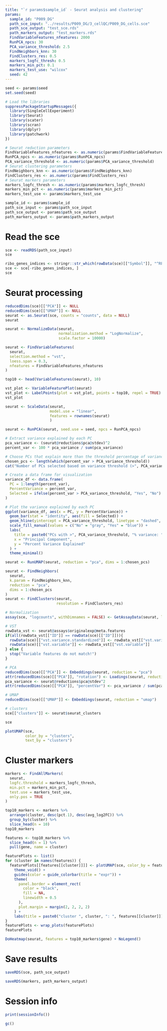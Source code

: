 ```yaml
---
title: "`r params$sample_id` - Seurat analysis and clustering"
params:
  sample_id: "P009_DG"
  path_sce_input: "../results/P009_DG/3_cellQC/P009_DG_cells.sce"
  path_sce_output: "test_sce.rds"
  path_markers_output: "test_markers.rds"
  FindVariableFeatures_nfeatures: 2000
  RunPCA_npcs: 30
  PCA_variance_threshold: 2.5
  FindNeighbors_knn: 30
  FindClusters_res: 0.5
  markers_logfc_thresh: 0.5
  markers_min_pct: 0.1
  markers_test_use: "wilcox"
  seed: 42
---
```


```r
seed <- params$seed
set.seed(seed)

# Load the libraries
suppressPackageStartupMessages({
  library(SingleCellExperiment)
  library(Seurat)
  library(scater)
  library(scran)
  library(dplyr)
  library(patchwork)
})

# Seurat reduction parameters
FindVariableFeatures_nfeatures <- as.numeric(params$FindVariableFeatures_nfeatures)
RunPCA_npcs <- as.numeric(params$RunPCA_npcs)
PCA_variance_threshold <- as.numeric(params$PCA_variance_threshold)
# Seurat clustering parameters
FindNeighbors_knn <- as.numeric(params$FindNeighbors_knn)
FindClusters_res <- as.numeric(params$FindClusters_res)
# Seurat markers parameters
markers_logfc_thresh <- as.numeric(params$markers_logfc_thresh)
markers_min_pct <- as.numeric(params$markers_min_pct)
markers_test_use <- params$markers_test_use

sample_id <- params$sample_id
path_sce_input <- params$path_sce_input
path_sce_output <- params$path_sce_output
path_markers_output <- params$path_markers_output
```

# Read the sce

```r
sce <- readRDS(path_sce_input)
sce
```

```r
ribo_genes_indices <- stringr::str_which(rowData(sce)[["Symbol"]], "^RPL|^RPS")
sce <- sce[-ribo_genes_indices, ]
sce
```

# Seurat processing

```r
reducedDims(sce)[["PCA"]] <- NULL
reducedDims(sce)[["UMAP"]] <- NULL
seurat <- as.Seurat(sce, counts = "counts", data = NULL)
seurat
```

```r
seurat <- NormalizeData(seurat,
                        normalization.method = "LogNormalize",
                        scale.factor = 10000)
```

```r
seurat <- FindVariableFeatures(
  seurat,
  selection.method = "vst",
  loess.span = 0.3,
  nfeatures = FindVariableFeatures_nfeatures
)
```

```r
top10 <- head(VariableFeatures(seurat), 10)

vst_plot <- VariableFeaturePlot(seurat)
vst_plot <- LabelPoints(plot = vst_plot, points = top10, repel = TRUE)
vst_plot
```

```r
seurat <- ScaleData(seurat,
                    model.use = "linear",
                    features = rownames(seurat)
                    )
```

```r
seurat <- RunPCA(seurat, seed.use = seed, npcs = RunPCA_npcs)
```

```r
# Extract variance explained by each PC
pca_variance <- (seurat@reductions$pca@stdev)^2
percent_var <- 100 * pca_variance / sum(pca_variance)

# Choose PCs that explain more than the threshold percentage of variance
chosen_pcs <- length(which(percent_var > PCA_variance_threshold))
cat("Number of PCs selected based on variance threshold (>", PCA_variance_threshold, "%):", chosen_pcs, "\n")

# Create a data frame for visualization
variance_df <- data.frame(
  PC = 1:length(percent_var),
  PercentVariance = percent_var,
  Selected = ifelse(percent_var > PCA_variance_threshold, "Yes", "No")
)

# Plot the variance explained by each PC
ggplot(variance_df, aes(x = PC, y = PercentVariance)) +
  geom_bar(stat = "identity", aes(fill = Selected)) +
  geom_hline(yintercept = PCA_variance_threshold, linetype = "dashed", color = "red") +
  scale_fill_manual(values = c("No" = "gray", "Yes" = "blue")) +
  labs(
    title = paste0("PCs with >", PCA_variance_threshold, "% variance: ", chosen_pcs),
    x = "Principal Component",
    y = "Percent Variance Explained"
  ) +
  theme_minimal()
```

```r
seurat <- RunUMAP(seurat, reduction = "pca", dims = 1:chosen_pcs)
```

```r
seurat <- FindNeighbors(
  seurat,
  k.param = FindNeighbors_knn,
  reduction = "pca",
  dims = 1:chosen_pcs
)
seurat <- FindClusters(seurat,
                       resolution = FindClusters_res)
```

```r
# Normalization
assay(sce, "logcounts", withDimnames = FALSE) <- GetAssayData(seurat, layer = "data", assay = "originalexp")

# VST
rowData_vst <- seurat@assays$originalexp@meta.features
if(all(rowData_vst[["ID"]] == rowData(sce)[["ID"]])){
  rowData(sce)[["vst.variance.standardized"]] <- rowData_vst[["vst.variance.standardized"]]
  rowData(sce)[["vst.variable"]] <- rowData_vst[["vst.variable"]]
} else {
  stop("Variable features do not match!")
}

# PCA
reducedDims(sce)[["PCA"]] <- Embeddings(seurat, reduction = "pca")
attr(reducedDims(sce)[["PCA"]], "rotation") <- Loadings(seurat, reduction = "pca")
pca_variance <- seurat@reductions$pca@stdev^2
attr(reducedDims(sce)[["PCA"]], "percentVar") <- pca_variance / sum(pca_variance) * 100

# UMAP
reducedDims(sce)[["UMAP"]] <- Embeddings(seurat, reduction = "umap")

# clusters
sce[["clusters"]] <- seurat$seurat_clusters

sce
```

```r
plotUMAP(sce,
         color_by = "clusters",
         text_by = "clusters")
```

# Cluster markers

```r
markers <- FindAllMarkers(
  seurat,
  logfc.threshold = markers_logfc_thresh,
  min.pct = markers_min_pct,
  test.use = markers_test_use,
  only.pos = TRUE
)
```

```r
top10_markers <- markers %>% 
  arrange(cluster, desc(pct.1), desc(avg_log2FC)) %>% 
  group_by(cluster) %>% 
  slice_head(n = 10)
top10_markers
```

```r
features <- top10_markers %>%
  slice_head(n = 1) %>%
  pull(gene, name = cluster)

featurePlots <- list()
for (cluster in names(features)) {
  featurePlots[[features[[cluster]]]] <- plotUMAP(sce, color_by = features[[cluster]], text_by = "clusters") +
    theme_void() +
    guides(color = guide_colorbar(title = "expr")) +
    theme(
      panel.border = element_rect(
        color = "black",
        fill = NA,
        linewidth = 0.5
      ),
      plot.margin = margin(2, 2, 2, 2)
    ) +
    labs(title = paste0("cluster ", cluster, ": ", features[[cluster]]))
}
featurePlots <- wrap_plots(featurePlots)
featurePlots
```

```r
DoHeatmap(seurat, features = top10_markers$gene) + NoLegend()
```

# Save results

```r
saveRDS(sce, path_sce_output)
```

```r
saveRDS(markers, path_markers_output)
```

# Session info

```r
print(sessionInfo())
```

```r
gc()
```
